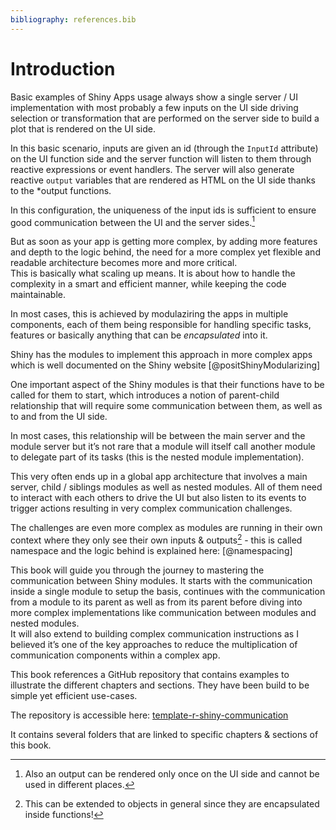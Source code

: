 ```yaml
---
bibliography: references.bib
---
```


# Introduction {.unnumbered}

Basic examples of Shiny Apps usage always show a single server / UI implementation with most probably a few inputs on the UI side driving selection or transformation that are performed on the server side to build a plot that is rendered on the UI side.

In this basic scenario, inputs are given an id (through the `InputId` attribute) on the UI function side and the server function will listen to them through reactive expressions or event handlers. The server will also generate reactive `output` variables that are rendered as HTML on the UI side thanks to the \*output functions.

In this configuration, the uniqueness of the input ids is sufficient to ensure good communication between the UI and the server sides.[^intro-1]

[^intro-1]: Also an output can be rendered only once on the UI side and cannot be used in different places.

But as soon as your app is getting more complex, by adding more features and depth to the logic behind, the need for a more complex yet flexible and readable architecture becomes more and more critical.\
This is basically what scaling up means. It is about how to handle the complexity in a smart and efficient manner, while keeping the code maintainable.

In most cases, this is achieved by modulaziring the apps in multiple components, each of them being responsible for handling specific tasks, features or basically anything that can be *encapsulated* into it.

Shiny has the modules to implement this approach in more complex apps which is well documented on the Shiny website [@positShinyModularizing]

One important aspect of the Shiny modules is that their functions have to be called for them to start, which introduces a notion of parent-child relationship that will require some communication between them, as well as to and from the UI side.

In most cases, this relationship will be between the main server and the module server but it's not rare that a module will itself call another module to delegate part of its tasks (this is the nested module implementation).

This very often ends up in a global app architecture that involves a main server, child / siblings modules as well as nested modules. All of them need to interact with each others to drive the UI but also listen to its events to trigger actions resulting in very complex communication challenges.

The challenges are even more complex as modules are running in their own context where they only see their own inputs & outputs[^intro-2] - this is called namespace and the logic behind is explained here: [@namespacing]

[^intro-2]: This can be extended to objects in general since they are encapsulated inside functions!

This book will guide you through the journey to mastering the communication between Shiny modules. It starts with the communication inside a single module to setup the basis, continues with the communication from a module to its parent as well as from its parent before diving into more complex implementations like communication between modules and nested modules.\
It will also extend to building complex communication instructions as I believed it's one of the key approaches to reduce the multiplication of communication components within a complex app.

::: callout-note
This book references a GitHub repository that contains examples to illustrate the different chapters and sections. They have been build to be simple yet efficient use-cases.

The repository is accessible here: [template-r-shiny-communication](https://github.com/thekangaroofactory/template-r-shiny-communication)

It contains several folders that are linked to specific chapters & sections of this book.
:::
